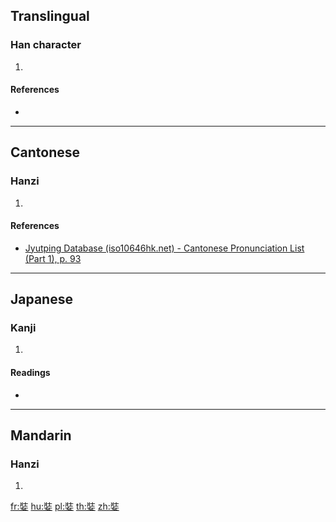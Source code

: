 {{also|妝}}
==Translingual==

===Han character===
{{Han char|rn=38|rad=女|as=07|sn=10|four=|canj=VGV|ids=⿱壯女}}

# {{defn|Han|sort=女07}}

====References====
* {{Han ref|kx=0263.090|dkj=06330|dj=0529.260|hdz=21054.100|uh=5A24|ud=23076}}

----

==Cantonese==

===Hanzi===
{{yue-hanzi|jyut=[[zong1]]|y=jong1}}

# {{defn|lang=yue|sort=女07}}

====References====
* [http://www.iso10646hk.net/jp/document/download.jsp Jyutping Database (iso10646hk.net) - Cantonese Pronunciation List (Part 1), p. 93]

----

==Japanese==

===Kanji===
{{ja-kanji|grade=|rs=女07}}

# {{defn|lang=ja|sort=女07}}

====Readings====
* {{ja-readings|on=[[そう]] (sō), [[しょう]] (shō)|kun=[[よそおう]] (yosoou)}}

----

==Mandarin==

===Hanzi===
{{cmn-hanzi|pin=[[zhuāng]] ([[zhuang1]])|wg=chuang<sup>1</sup>}}

# {{defn|lang=cmn|sort=女07}}

[[fr:娤]]
[[hu:娤]]
[[pl:娤]]
[[th:娤]]
[[zh:娤]]